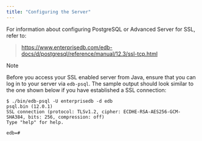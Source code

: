 ```yaml
---
title: "Configuring the Server"
---
```


<div id="configuring_the_server" class="registered_link"></div>


For information about configuring PostgreSQL or Advanced Server for SSL, refer to:

> <https://www.enterprisedb.com/edb-docs/d/postgresql/reference/manual/12.3/ssl-tcp.html>

<div class="note">

<div class="title">

Note

</div>

Before you access your SSL enabled server from Java, ensure that you can log in to your server via `edb-psql`. The sample output should look similar to the one shown below if you have established a SSL connection:

    $ ./bin/edb-psql -U enterprisedb -d edb
    psql.bin (12.0.1)
    SSL connection (protocol: TLSv1.2, cipher: ECDHE-RSA-AES256-GCM-SHA384, bits: 256, compression: off)
    Type "help" for help.

    edb=#

</div>
